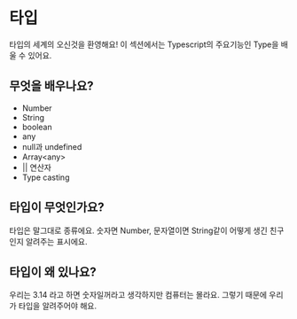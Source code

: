 # 타입

타입의 세계의 오신것을 환영해요! 이 섹션에서는 Typescript의 주요기능인 Type을 배울 수 있어요.

## 무엇을 배우나요?

- Number
- String
- boolean
- any
- null과 undefined
- Array\<any\>
- || 연산자
- Type casting

## 타입이 무엇인가요?

타입은 말그대로 종류에요. 숫자면 Number, 문자열이면 String같이 어떻게 생긴 친구인지 알려주는 표시에요.

## 타입이 왜 있나요?

우리는 3.14 라고 하면 숫자일꺼라고 생각하지만 컴퓨터는 몰라요. 그렇기 때문에 우리가 타입을 알려주어야 해요.
